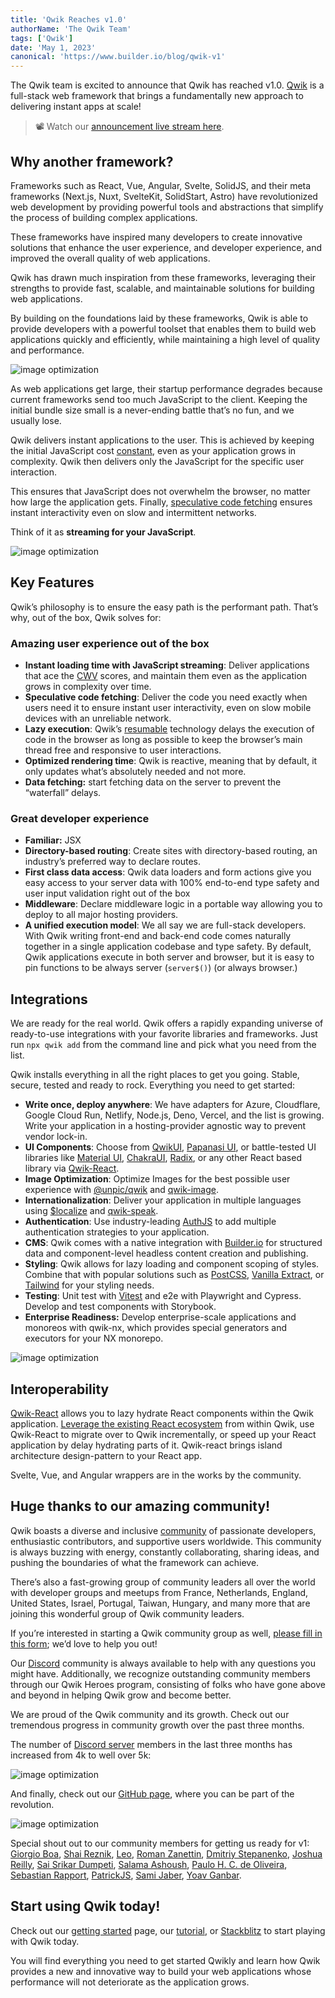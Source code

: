 ```yaml
---
title: 'Qwik Reaches v1.0'
authorName: 'The Qwik Team'
tags: ['Qwik']
date: 'May 1, 2023'
canonical: 'https://www.builder.io/blog/qwik-v1'
---
```



<ArticleBlock>

The Qwik team is excited to announce that Qwik has reached v1.0. [Qwik](https://qwik.dev) is a full-stack web framework that brings a fundamentally new approach to delivering instant apps at scale!

> 📽️ Watch our [announcement live stream here](https://www.youtube.com/watch?v=5VQatViWw2k).

## Why another framework?

Frameworks such as React, Vue,&nbsp;Angular,&nbsp;Svelte, SolidJS, and their meta frameworks (Next.js, Nuxt, SvelteKit, SolidStart, Astro) have revolutionized web development by providing powerful tools and abstractions that simplify the process of building complex applications.

These frameworks have inspired many developers to create innovative solutions that enhance the user experience, and developer experience, and improved the overall quality of web applications.

Qwik has drawn much inspiration from these frameworks, leveraging their strengths to provide fast, scalable, and maintainable solutions for building web applications.&nbsp;

By building on the foundations laid by these frameworks, Qwik is able to provide developers with a powerful toolset that enables them to build web applications quickly and efficiently, while maintaining a high level of quality and performance.

<img class="w-full" src="https://cdn.builder.io/api/v1/image/assets%2FYJIGb4i01jvw0SRdL5Bt%2Fd2366b9aed754cbaa322db2d8c302256?format=webp&width=2000" alt="image optimization" />

As web applications get large, their startup performance degrades because current frameworks send too much JavaScript to the client. Keeping the initial bundle size small is a never-ending battle that’s no fun, and we usually lose.

Qwik delivers instant applications to the user. This is achieved by keeping the initial JavaScript cost [constant](https://www.builder.io/blog/our-current-frameworks-are-on-we-need-o1), even as your application grows in complexity. Qwik then delivers only the JavaScript for the specific user interaction.

This ensures that JavaScript does not overwhelm the browser, no matter how large the application gets. Finally, [speculative code fetching](https://www.builder.io/blog/speculative-module-fetching) ensures instant interactivity even on slow and intermittent networks.

Think of it as **streaming for your JavaScript**.

<img class="w-full" src="https://cdn.builder.io/api/v1/image/assets%2FYJIGb4i01jvw0SRdL5Bt%2F04e1a9cbc609428fa97f2d46abffaa7d?format=webp&width=2000" alt="image optimization" />

## Key Features

Qwik’s philosophy is to ensure the easy path is the performant path. That’s why, out of the box, Qwik solves for:

### Amazing user experience out of the box

- **Instant loading time with JavaScript streaming**: Deliver applications that ace the [CWV](https://web.dev/vitals/) scores, and maintain them even as the application grows in complexity over time.
- **Speculative code fetching**: Deliver the code you need exactly when users need it to ensure instant user interactivity, even on slow mobile devices with an unreliable network.
- **Lazy execution**: Qwik’s [resumable](https://qwik.dev/docs/concepts/resumable/) technology delays the execution of code in the browser as long as possible to keep the browser’s main thread free and responsive to user interactions.
- **Optimized rendering time**: Qwik is reactive, meaning that by default, it only updates what’s absolutely needed and not more.
- **Data fetching:** start fetching data on the server to prevent the “waterfall” delays.

### Great developer experience

- **Familiar:** JSX
- **Directory-based routing**: Create sites with directory-based routing, an industry’s preferred way to declare routes.
- **First class data access**: Qwik data loaders and form actions give you easy access to your server data with 100% end-to-end type safety and user input validation right out of the box
- **Middleware**: Declare middleware logic in a portable way allowing you to deploy to all major hosting providers.
- **A unified execution model**: We all say we are full-stack developers. With Qwik writing front-end and back-end code comes naturally together in a single application codebase and type safety. By default, Qwik applications execute in both server and browser, but it is easy to pin functions to be always server (`server$()`) (or always browser.)

## Integrations

We are ready for the real world. Qwik offers a rapidly expanding universe of ready-to-use integrations with your favorite libraries and frameworks. Just run `npx qwik add` from the command line and pick what you need from the list.

Qwik installs everything in all the right places to get you going. Stable, secure, tested and ready to rock. Everything you need to get started:

- **Write once, deploy anywhere**: We have adapters for Azure, Cloudflare, Google Cloud Run, Netlify, Node.js, Deno, Vercel, and the list is growing. Write your application in a hosting-provider agnostic way to prevent vendor lock-in.
- **UI Components**: Choose from [QwikUI](https://github.com/qwikifiers/qwik-ui), [Papanasi UI](https://papanasi.js.org/), or battle-tested UI libraries like [Material UI](https://mui.com/), [ChakraUI](https://chakra-ui.com/), [Radix](https://www.radix-ui.com/), or any other React based library via [Qwik-React](https://qwik.dev/docs/integrations/react/).
- **Image Optimization**: Optimize Images for the best possible user experience with [@unpic/qwik](https://qwik.dev/docs/integrations/image-optimization/#unpicqwik) and [qwik-image](https://qwik.dev/docs/integrations/image-optimization/#unpicqwik).
- **Internationalization**: Deliver your application in multiple languages using [$localize](https://qwik.dev/docs/integrations/i18n/) and [qwik-speak](https://qwik.dev/docs/integrations/i18n/).
- **Authentication**: Use industry-leading [AuthJS](https://qwik.dev/docs/integrations/authjs/) to add multiple authentication strategies to your application.
- **CMS**: Qwik comes with a native integration with [Builder.io](https://www.builder.io/) for structured data and component-level headless content creation and publishing.
- **Styling**: Qwik allows for lazy loading and component scoping of styles. Combine that with popular solutions such as [PostCSS](https://qwik.dev/docs/integrations/postcss/), [Vanilla Extract](https://qwik.dev/docs/integrations/styled-vanilla-extract/), or [Tailwind](https://qwik.dev/docs/integrations/tailwind/) for your styling needs.
- **Testing**: Unit test with [Vitest](https://vitest.dev/) and e2e with Playwright and Cypress. Develop and test components with Storybook.
- **Enterprise Readiness:** Develop enterprise-scale applications and monoreos with qwik-nx, which provides special generators and executors for your NX monorepo.

<img class="w-full" src="https://cdn.builder.io/api/v1/image/assets%2FYJIGb4i01jvw0SRdL5Bt%2F1000a84285994e27b63531a667dac5a2?format=webp&width=2000" alt="image optimization" />

## Interoperability

[Qwik-React](https://qwik.dev/docs/integrations/react/) allows you to lazy hydrate React components within the Qwik application. [Leverage the existing React ecosystem](https://www.builder.io/blog/resumable-react-how-to-use-react-inside-qwik) from within Qwik, use Qwik-React to migrate over to Qwik incrementally, or speed up your React application by delay hydrating parts of it. Qwik-react brings island architecture design-pattern to your React app.

Svelte, Vue, and Angular wrappers are in the works by the community.

## Huge thanks to our amazing community!

Qwik boasts a diverse and inclusive [community](https://qwik.dev/community/groups/) of passionate developers, enthusiastic contributors, and supportive users worldwide. This community is always buzzing with energy, constantly collaborating, sharing ideas, and pushing the boundaries of what the framework can achieve.

There’s also a fast-growing group of community leaders all over the world with developer groups and meetups from France, Netherlands, England, United States, Israel, Portugal, Taiwan, Hungary, and many more that are joining this wonderful group of Qwik community leaders.

If you’re interested in starting a Qwik community group as well, [please fill in this form](https://forms.gle/m5heWq8gTxrMuQsRA); we’d love to help you out!

Our [Discord](https://discord.gg/7QZ85hCkSM) community is always available to help with any questions you might have. Additionally, we recognize outstanding community members through our Qwik Heroes program, consisting of folks who have gone above and beyond in helping Qwik grow and become better.

We are proud of the Qwik community and its growth. Check out our tremendous progress in community growth over the past three months.

The number of [Discord server](https://discord.gg/7QZ85hCkSM) members in the last three months has increased from 4k to well over 5k:

<img class="w-full" src="https://cdn.builder.io/api/v1/image/assets%2FYJIGb4i01jvw0SRdL5Bt%2F0bccf78cb1854c97885d935aac769ff2?format=webp&width=2000" alt="image optimization" />

And finally, check out our [GitHub page](https://github.com/QwikDev/qwik), where you can be part of the revolution.

<img class="w-full" src="https://cdn.builder.io/api/v1/image/assets%2FYJIGb4i01jvw0SRdL5Bt%2Faa080a4135cd423c9f493c1d73d97543?format=webp&width=2000" alt="image optimization" />

Special shout out to our community members for getting us ready for v1: [Giorgio Boa](https://github.com/gioboa), [Shai Reznik](https://github.com/shairez), [Leo](https://github.com/wtlin1228), [Roman Zanettin](https://github.com/zanettin), [Dmitriy Stepanenko](https://github.com/dmitry-stepanenko), [Joshua Reilly](https://github.com/ulic75), [Sai Srikar Dumpeti](https://github.com/the-r3aper7), [Salama Ashoush](https://github.com/salamaashoush), [Paulo H. C. de Oliveira](https://github.com/phcoliveira), [Sebastian Rapport](https://github.com/n8sabes), [PatrickJS](https://github.com/PatrickJS), [Sami Jaber](https://github.com/samijaber), [Yoav Ganbar](https://github.com/hamatoyogi).

## Start using Qwik today!

Check out our [getting started](https://qwik.dev/docs/getting-started/) page, our [tutorial](https://qwik.dev/tutorial/welcome/overview/), or [Stackblitz](https://qwik.new/) to start playing with Qwik today.

You will find everything you need to get started Qwikly and learn how Qwik provides a new and innovative way to build your web applications whose performance will not deteriorate as the application grows.

</ArticleBlock>